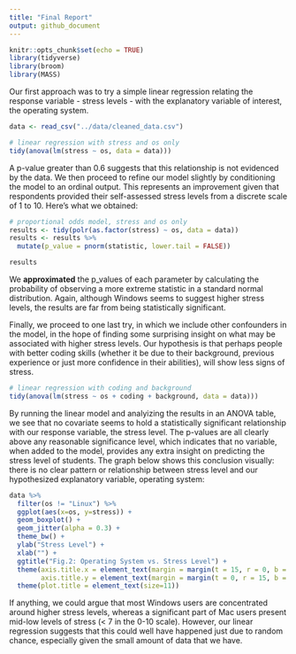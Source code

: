 ```yaml
---
title: "Final Report"
output: github_document
---
```


```r
knitr::opts_chunk$set(echo = TRUE)
library(tidyverse)
library(broom)
library(MASS)
```

Our first approach was to try a simple linear regression relating the response variable - stress levels - with the explanatory variable of interest, the operating system.

```r
data <- read_csv("../data/cleaned_data.csv")

# linear regression with stress and os only
tidy(anova(lm(stress ~ os, data = data)))
```

A p-value greater than 0.6 suggests that this relationship is not evidenced by the data. We then proceed to refine our model slightly by conditioning the model to an ordinal output. This represents an improvement given that respondents provided their self-assessed stress levels from a discrete scale of 1 to 10. Here's what we obtained:

```r
# proportional odds model, stress and os only
results <- tidy(polr(as.factor(stress) ~ os, data = data))
results <- results %>% 
  mutate(p_value = pnorm(statistic, lower.tail = FALSE))

results
```

We **approximated** the p_values of each parameter by calculating the probability of observing a more extreme statistic in a standard normal distribution. Again, although Windows seems to suggest higher stress levels, the results are far from being statistically significant.

Finally, we proceed to one last try, in which we include other confounders in the model, in the hope of finding some surprising insight on what may be associated with higher stress levels. Our hypothesis is that perhaps people with better coding skills (whether it be due to their background, previous experience or just more confidence in their abilities), will show less signs of stress.

```r
# linear regression with coding and background
tidy(anova(lm(stress ~ os + coding + background, data = data)))
```

By running the linear model and analyizing the results in an ANOVA table, we see that no covariate seems to hold a statistically significant relationship with our response variable, the stress level. The p-values are all clearly above any reasonable significance level, which indicates that no variable, when added to the model, provides any extra insight on predicting the stress level of students. The graph below shows this conclusion visually: there is no clear pattern or relationship between stress level and our hypothesized explanatory variable, operating system:


```r
data %>% 
  filter(os != "Linux") %>% 
  ggplot(aes(x=os, y=stress)) +
  geom_boxplot() +
  geom_jitter(alpha = 0.3) +
  theme_bw() +
  ylab("Stress Level") +
  xlab("") +
  ggtitle("Fig.2: Operating System vs. Stress Level") +
  theme(axis.title.x = element_text(margin = margin(t = 15, r = 0, b = 10, l = 0)),
        axis.title.y = element_text(margin = margin(t = 0, r = 15, b = 0, l = 10)))+
  theme(plot.title = element_text(size=11))
```

If anything, we could argue that most Windows users are concentrated around higher stress levels, whereas a significant part of Mac users present mid-low levels of stress (< 7 in the 0-10 scale). However, our linear regression suggests that this could well have happened just due to random chance, especially given the small amount of data that we have.

